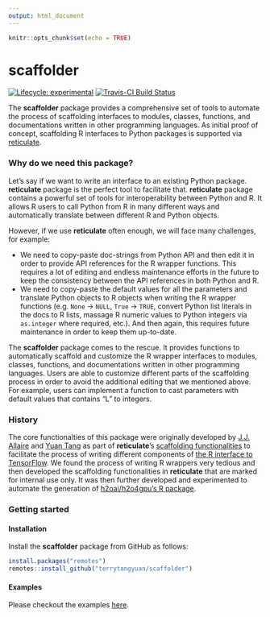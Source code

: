 ```yaml
---
output: html_document
---
```



```r
knitr::opts_chunk$set(echo = TRUE)
```

# scaffolder

[![Lifecycle: experimental](https://img.shields.io/badge/lifecycle-experimental-orange.svg)](https://www.tidyverse.org/lifecycle/#experimental)
[![Travis-CI Build
Status](https://travis-ci.org/terrytangyuan/scaffolder.svg?branch=master)](https://travis-ci.org/terrytangyuan/scaffolder)

The **scaffolder** package provides a comprehensive set of tools to automate the process of scaffolding interfaces to modules, classes, functions, and documentations written in other programming languages. As initial proof of concept, scaffolding R interfaces to Python packages is supported via [reticulate](https://github.com/rstudio/reticulate).

### Why do we need this package?

Let's say if we want to write an interface to an existing Python package. **reticulate** package is the perfect tool to facilitate that. **reticulate** package contains a powerful set of tools for interoperability between Python and R. It allows R users to call Python from R in many different ways and automatically translate between different R and Python objects.

However, if we use **reticulate** often enough, we will face many challenges, for example:

* We need to copy-paste doc-strings from Python API and then edit it in order to provide API references for the R wrapper functions. This requires a lot of editing and endless maintenance efforts in the future to keep the consistency between the API references in both Python and R.
* We need to copy-paste the default values for all the parameters and translate Python objects to R objects when writing the R wrapper functions (e.g. `None` -> `NULL`, `True` -> `TRUE`, convert Python list literals in the docs to R lists, massage R numeric values to Python integers via `as.integer` where required, etc.). And then again, this requires future maintenance in order to keep them up-to-date.

The **scaffolder** package comes to the rescue. It provides functions to automatically scaffold and customize the R wrapper interfaces to modules, classes, functions, and documentations written in other programming languages. Users are able to customize different parts of the scaffolding process in order to avoid the additional editing that we mentioned above. For example, users can implement a function to cast parameters with default values that contains "L" to integers.

### History

The core functionalties of this package were originally developed by [J.J. Allaire](https://github.com/jjallaire) and [Yuan Tang](https://github.com/terrytangyuan) as part of **reticulate**'s [scaffolding functionalities](https://github.com/rstudio/reticulate/blob/a046bd12eecc7c879ff14637367d661c707b5d8d/R/wrapper.R) to facilitate the process of writing different components of [the R interface to TensorFlow](https://tensorflow.rstudio.com/). We found the process of writing R wrappers very tedious and then developed the scaffolding functionalities in **reticulate** that are marked for internal use only. It was then further developed and experimented to automate the generation of [h2oai/h2o4gpu's R package](https://github.com/h2oai/h2o4gpu/tree/2af2bc75cef4ad93a28b80c1359c2cefe758a643/src/interface_r/).

### Getting started

#### Installation

Install the **scaffolder** package from GitHub as follows:

```r
install.packages("remotes")
remotes::install_github("terrytangyuan/scaffolder")
```

#### Examples

Please checkout the examples [here](https://terrytangyuan.github.io/scaffolder/articles/intro.html).
